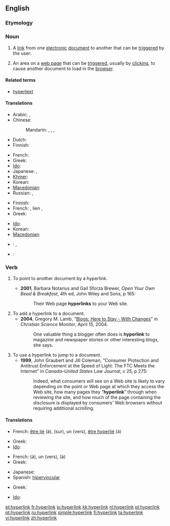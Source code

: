 {{wikipedia}}
==English==

===Etymology===
{{prefix|hyper|link}}

===Noun===
{{en-noun}}

# A [[link]] from one [[electronic]] [[document]] to another that can be [[trigger]]ed by the user.
# {{Internet}} An area on a [[web page]] that can be [[trigger]]ed, usually by [[click]]ing, to cause another document to load in the [[browser]].

====Related terms====
* [[hypertext]]

====Translations====
{{trans-top|link from one electronic document to another}}
* Arabic: {{t|ar|ارتباط تشعبي|m|tr=irtibaaT tasha33ubiy}},  {{t|ar|هايبرلينك|m|tr=haybarliink}}
* Chinese:
*: Mandarin: {{t|cmn|超鏈接|sc=Hani}},  {{t|cmn|超链接|tr=chāoliànjiē|sc=Hani}},  {{t|cmn|超聯結|sc=Hani}},  {{t|cmn|超联结|tr=chāoliánjié|sc=Hani}}
* Dutch: {{t+|nl|hyperlink|m}}
* Finnish: {{t+|fi|hyperlinkki}}
{{trans-mid}}
* French: {{t|fr|hyperlien|m}}
* Greek: {{t|el|υπερσύνδεσμος|f|tr=ypersýndesmos}}
* [[Ido]]: {{t-|io|hiperligilo|xs=Ido}}
* Japanese: {{t|ja|超連結子|tr=きょうれんけつし, kyōrenketsushi}},  {{t+|ja|ハイパーリンク|tr=haipārinku}}
* [[Khmer]]: {{t|km|តំណភ្ជាប់|tr=tom-nor-phorb|sc=Khmr}}
* Korean: {{t|ko|하이퍼링크|tr=haipeoringkeu|sc=Hang}}
* [[Macedonian]]: {{t|mk|хиперврска|f|tr=hiperv'rska}}
* Russian: {{t|ru|гиперссылка|f|tr=giperssýlka}},  {{t|ru|гиперлинк|m|tr=giperlínk}}
{{trans-bottom}}

{{trans-top|area on a web page}}
* Finnish: {{t+|fi|hyperlinkki}}
* French: {{t+|fr|lien|m}}, lien {{t+|fr|hypertexte}},  {{t|fr|hyperlien|m}}
* Greek: {{t|el|υπερσύνδεσμος|f|tr=ypersýndesmos}}
{{trans-mid}}
* [[Ido]]: {{t-|io|hiperligilo|xs=Ido}}
* Korean: {{t|ko|하이퍼링크|tr=haipeoringkeu|sc=Hang}}
* [[Macedonian]]: {{t|mk|хиперврска|f|tr=hiperv'rska}}
{{trans-bottom}}

{{checktrans-top}}
* {{ttbc|de}}: {{t+|de|Hypertext-Link|m}}, {{t-|de|Hyperlink|m}}
{{trans-mid}}
* {{ttbc|es}}: {{t-|es|hipervínculo|m}}
{{trans-bottom}}

===Verb===
{{en-verb}}

# {{context|of a hypertext document}} To point to another document by a hyperlink.
#* '''2001''', Barbara Notarius and Gail Sforza Brewer, ''Open Your Own Bead & Breakfast'', 4th ed, John Wiley and Sons, p 165:
#*: Their Web page '''hyperlinks''' to your Web site.
# To add a hyperlink to a document.
#* '''2004''', Gregory M. Lamb, “[http://www.csmonitor.com/2004/0415/p14s02-stin.html Blogs: Here to Stay - With Changes]” in ''Christian Science Monitor'', April 15, 2004.
#*: One valuable thing a blogger often does is '''hyperlink''' to magazine and newspaper stories or other interesting blogs, she says.
# To use a hyperlink to jump to a document.
#* '''1999''', John Graubert and Jill Coleman, “Consumer Protection and Antitrust Enforcement at the Speed of Light: The FTC Meets the Internet” in ''Canada–United States Law Journal'', v 25, p 275:
#*: Indeed, what consumers will see on a Web site is likely to vary depending on the point or Web page at which they access the Web site, how many pages they “'''hyperlink'''” through when reviewing the site, and how much of the page containing the disclosure is displayed by consumers' Web browsers without requiring additional scrolling.

====Translations====
{{trans-top|to point to another document by a hyperlink}}
* French: [[lier#French|être lié]] (à), {{t+|fr|pointer}} (sur), {{t+|fr|contenir}} un {{t+|fr|lien|m}} (vers), [[hyperlier#French|être hyperlié]] (à)
{{trans-mid}}
* Greek: {{t|el|υπερσυνδέω|tr=ypersyndéo}}
* [[Ido]]: {{t-|io|hiperligilar|xs=Ido}}
{{trans-bottom}}

{{trans-top|to add a hyperlink to a document}}
* French: {{t+|fr|lier}} (à), {{t+|fr|ajouter}} un {{t+|fr|lien|m}} (vers), {{t+|fr|hyperlier}} (à)
* Greek: {{t|el|υπερσυνδέω|tr=ypersyndéo}}
{{trans-mid}}
* Japanese: {{t+|ja|ハイパーリンク|tr=haipārinku}}
* Spanish: [[hipervincular]]
{{trans-bottom}}

{{trans-top|to use a hyperlink to jump to a document}}
* Greek: {{t|el|υπερσυνδέομαι|tr=ypersyndéomai}}
{{trans-mid}}
* [[Ido]]: {{t-|io|hiperligilar|xs=Ido}}
{{trans-bottom}}

[[et:hyperlink]]
[[fr:hyperlink]]
[[io:hyperlink]]
[[kk:hyperlink]]
[[nl:hyperlink]]
[[pl:hyperlink]]
[[pt:hyperlink]]
[[ru:hyperlink]]
[[simple:hyperlink]]
[[fi:hyperlink]]
[[ta:hyperlink]]
[[vi:hyperlink]]
[[zh:hyperlink]]